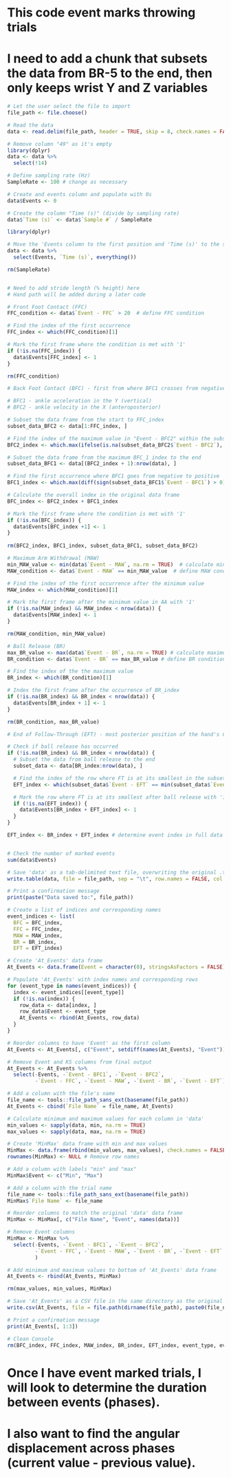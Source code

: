 
# This code event marks throwing trials
# I need to add a chunk that subsets the data from BR-5 to the end, then only keeps wrist Y and Z variables

```r

# Let the user select the file to import
file_path <- file.choose()

# Read the data
data <- read.delim(file_path, header = TRUE, skip = 8, check.names = FALSE)

# Remove column "49" as it's empty
library(dplyr)
data <- data %>%
  select(!14)

# Define sampling rate (Hz)
SampleRate <- 100 # change as necessary

# Create and events column and populate with 0s
data$Events <- 0

# Create the column "Time (s)" (divide by sampling rate)
data$`Time (s)` <- data$`Sample #` / SampleRate

library(dplyr)

# Move the 'Events column to the first position and 'Time (s)' to the second position
data <- data %>% 
  select(Events, `Time (s)`, everything())

rm(SampleRate)


# Need to add stride length (% height) here
# Hand path will be added during a later code

# Front Foot Contact (FFC)
FFC_condition <- data$`Event - FFC` > 20  # define FFC condition

# Find the index of the first occurrence
FFC_index <- which(FFC_condition)[1]

# Mark the first frame where the condition is met with '1'
if (!is.na(FFC_index)) {
  data$Events[FFC_index] <- 1
}

rm(FFC_condition)

# Back Foot Contact (BFC) - first from where BFC1 crosses from negative to positive, AFTER BFC2!

# BFC1 - ankle acceleration in the Y (vertical)
# BFC2 - ankle velocity in the X (anteroposterior)

# Subset the data frame from the start to FFC_index
subset_data_BFC2 <- data[1:FFC_index, ]

# Find the index of the maximum value in "Event - BFC2" within the subsetted data
BFC2_index <- which.max(ifelse(is.na(subset_data_BFC2$`Event - BFC2`), -Inf, subset_data_BFC2$`Event - BFC2`))

# Subset the data frame from the maximum BFC_1 index to the end
subset_data_BFC1 <- data[(BFC2_index + 1):nrow(data), ]

# Find the first occurrence where BFC1 goes from negative to positive
BFC1_index <- which.max(diff(sign(subset_data_BFC1$`Event - BFC1`) > 0))

# Calculate the overall index in the original data frame
BFC_index <- BFC2_index + BFC1_index

# Mark the first frame where the condition is met with '1'
if (!is.na(BFC_index)) {
  data$Events[BFC_index +1] <- 1
}
  
rm(BFC2_index, BFC1_index, subset_data_BFC1, subset_data_BFC2)

# Maximum Arm Withdrawal (MAW)
min_MAW_value <- min(data$`Event - MAW`, na.rm = TRUE)  # calculate minimum value excluding NAs
MAW_condition <- data$`Event - MAW` == min_MAW_value  # define MAW condition

# Find the index of the first occurrence after the minimum value
MAW_index <- which(MAW_condition)[1]

# Mark the first frame after the minimum value in AA with '1'
if (!is.na(MAW_index) && MAW_index < nrow(data)) {
  data$Events[MAW_index] <- 1
}

rm(MAW_condition, min_MAW_value)

# Ball Release (BR)
max_BR_value <- max(data$`Event - BR`, na.rm = TRUE) # calculate maximum value excluding NAs
BR_condition <- data$`Event - BR` == max_BR_value # define BR condition

# Find the index of the the maximum value
BR_index <- which(BR_condition)[1]

# Index the first frame after the occurrence of BR_index
if (!is.na(BR_index) && BR_index < nrow(data)) {
  data$Events[BR_index + 1] <- 1
}

rm(BR_condition, max_BR_value)

# End of Follow-Through (EFT) - most posterior position of the hand's COM (X) after BR

# Check if ball release has occurred
if (!is.na(BR_index) && BR_index < nrow(data)) {
  # Subset the data from ball release to the end
  subset_data <- data[BR_index:nrow(data), ]

  # Find the index of the row where FT is at its smallest in the subset
  EFT_index <- which(subset_data$`Event - EFT` == min(subset_data$`Event - EFT`, na.rm = TRUE))[1]

  # Mark the row where FT is at its smallest after ball release with '1' in the original data
  if (!is.na(EFT_index)) {
    data$Events[BR_index + EFT_index] <- 1
  }
}

EFT_index <- BR_index + EFT_index # determine event index in full data frame


# Check the number of marked events
sum(data$Events)

```

```r
# Save 'data' as a tab-delimited text file, overwriting the original .txt file
write.table(data, file = file_path, sep = "\t", row.names = FALSE, col.names = TRUE)

# Print a confirmation message
print(paste("Data saved to:", file_path))

```

```r
# Create a list of indices and corresponding names
event_indices <- list(
  BFC = BFC_index,
  FFC = FFC_index,
  MAW = MAW_index,
  BR = BR_index,
  EFT = EFT_index)

# Create 'At_Events' data frame
At_Events <- data.frame(Event = character(0), stringsAsFactors = FALSE)

# Populate 'At_Events' with index names and corresponding rows
for (event_type in names(event_indices)) {
  index <- event_indices[[event_type]]
  if (!is.na(index)) {
    row_data <- data[index, ]
    row_data$Event <- event_type
    At_Events <- rbind(At_Events, row_data)
  }
}

# Reorder columns to have 'Event' as the first column
At_Events <- At_Events[, c("Event", setdiff(names(At_Events), "Event"))]

# Remove Event and KS columns from final output
At_Events <- At_Events %>%
  select(-Events, -`Event - BFC1`, -`Event - BFC2`, 
         -`Event - FFC`, -`Event - MAW`, -`Event - BR`, -`Event - EFT`)

# Add a column with the file's name
file_name <- tools::file_path_sans_ext(basename(file_path))
At_Events <- cbind(`File Name` = file_name, At_Events)

```

```r
# Calculate minimum and maximum values for each column in 'data'
min_values <- sapply(data, min, na.rm = TRUE)
max_values <- sapply(data, max, na.rm = TRUE)

# Create 'MinMax' data frame with min and max values
MinMax <- data.frame(rbind(min_values, max_values), check.names = FALSE)
rownames(MinMax) <- NULL # Remove row names

# Add a column with labels "min" and "max"
MinMax$Event <- c("Min", "Max")

# Add a column with the trial name
file_name <- tools::file_path_sans_ext(basename(file_path))
MinMax$`File Name` <- file_name

# Reorder columns to match the original 'data' data frame
MinMax <- MinMax[, c("File Name", "Event", names(data))]

# Remove Event columns
MinMax <- MinMax %>%
  select(-Events, -`Event - BFC1`, -`Event - BFC2`, 
         -`Event - FFC`, -`Event - MAW`, -`Event - BR`, -`Event - EFT`
         )

# Add minimum and maximum values to bottom of 'At_Events' data frame
At_Events <- rbind(At_Events, MinMax)

rm(max_values, min_values, MinMax)

```


```r
# Save 'At_Events' as a CSV file in the same directory as the original .txt file
write.csv(At_Events, file = file.path(dirname(file_path), paste0(file_name, " (at events).csv")), row.names = FALSE)

# Print a confirmation message
print(At_Events[, 1:3])

# Clean Console
rm(BFC_index, FFC_index, MAW_index, BR_index, EFT_index, event_type, event_indices, index, row_data, file_path)

```


# Once I have event marked trials, I will look to determine the duration between events (phases).

# I also want to find the angular displacement across phases (current value - previous value).
